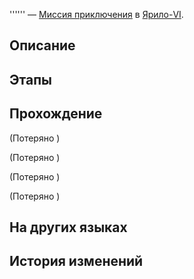 {{Дополнить|Диалоги.}}
{{Миссия Инфобокс
|id              = 4040127
|Название        = 
|Изображение     = Миссия Освоения .png
|Тип             = Миссия приключения
|События         = 
|Глава           = 
|Условия         = Завершена [[Миссия Освоения]] ''[[Неисчезающие тени]]''
|Персонажи       = Маня; Первопроходец
|СтартЛокация    = Административный район
|Мир             = Ярило-VI
|Локации         = Административный район
|Предыдущая      = 
|Следующая       = 
|Награды         = 
}}
'''''' — [[Миссия приключения]] в [[Ярило-VI]].

==Описание==
{{Описание|<!--официальное описание из Перекрёстка судеб-->}}

==Этапы==


==Прохождение==
{{Дополнить}}


;(Потеряно {{Item|Недоставленное письмо I|20|x=1|text=Недоставленное письмо I}})

;(Потеряно {{Item|Недоставленное письмо II|20|x=1|text=Недоставленное письмо II}})

;(Потеряно {{Item|Недоставленное письмо III|20|x=2|text=Недоставленное письмо III}})

;(Потеряно {{Item|Недоставленное письмо IV|20|x=2|text=Недоставленное письмо IV}})
{{Диалог Конец}}

==На других языках==
{{На других языках
|en   = 
|zhs  = 
|zht  = 
|ja   = 
|ko   = 
|es   = 
|fr   = 
|ru   = 
|th   = 
|vi   = 
|de   = 
|id   = 
|pt   = 
}}

==История изменений==
{{История изменений|2.7}}
